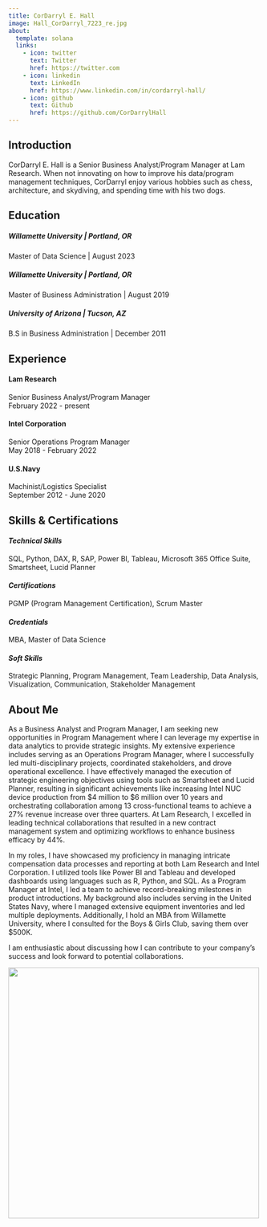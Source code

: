 ```yaml
---
title: CorDarryl E. Hall
image: Hall_CorDarryl_7223_re.jpg
about:
  template: solana
  links:
    - icon: twitter
      text: Twitter
      href: https://twitter.com
    - icon: linkedin
      text: LinkedIn
      href: https://www.linkedin.com/in/cordarryl-hall/
    - icon: github
      text: Github
      href: https://github.com/CorDarrylHall
---
```


## Introduction

CorDarryl E. Hall is a Senior Business Analyst/Program Manager at Lam Research. When not innovating on how to improve his data/program management techniques, CorDarryl enjoy various hobbies such as chess, architecture, and skydiving, and spending time with his two dogs.

## Education

##### **Willamette University** \| Portland, OR

Master of Data Science \| August 2023

##### **Willamette University** \| Portland, OR

Master of Business Administration \| August 2019

##### **University of Arizona** \| Tucson, AZ

B.S in Business Administration \| December 2011

## Experience

#### **Lam Research**

| Senior Business Analyst/Program Manager
| February 2022 - present

#### **Intel Corporation**

| Senior Operations Program Manager
| May 2018 - February 2022

#### **U.S.Navy**

| Machinist/Logistics Specialist
| September 2012 - June 2020

## Skills & Certifications

#### ***Technical Skills***

| SQL, Python, DAX, R, SAP, Power BI, Tableau, Microsoft 365 Office Suite, Smartsheet, Lucid Planner

#### ***Certifications***

| PGMP (Program Management Certification), Scrum Master

#### ***Credentials***

| MBA, Master of Data Science

#### ***Soft Skills***

| Strategic Planning, Program Management, Team Leadership, Data Analysis, Visualization, Communication, Stakeholder Management

## About Me

As a Business Analyst and Program Manager, I am seeking new opportunities in Program Management where I can leverage my expertise in data analytics to provide strategic insights. My extensive experience includes serving as an Operations Program Manager, where I successfully led multi-disciplinary projects, coordinated stakeholders, and drove operational excellence. I have effectively managed the execution of strategic engineering objectives using tools such as Smartsheet and Lucid Planner, resulting in significant achievements like increasing Intel NUC device production from \$4 million to \$6 million over 10 years and orchestrating collaboration among 13 cross-functional teams to achieve a 27% revenue increase over three quarters. At Lam Research, I excelled in leading technical collaborations that resulted in a new contract management system and optimizing workflows to enhance business efficacy by 44%.

In my roles, I have showcased my proficiency in managing intricate compensation data processes and reporting at both Lam Research and Intel Corporation. I utilized tools like Power BI and Tableau and developed dashboards using languages such as R, Python, and SQL. As a Program Manager at Intel, I led a team to achieve record-breaking milestones in product introductions. My background also includes serving in the United States Navy, where I managed extensive equipment inventories and led multiple deployments. Additionally, I hold an MBA from Willamette University, where I consulted for the Boys & Girls Club, saving them over \$500K.

I am enthusiastic about discussing how I can contribute to your company's success and look forward to potential collaborations.

![](Untitled/dogs.jpg){fig-align="center" width="500"}
